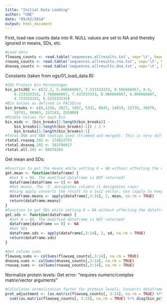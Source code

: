 ```yaml
---
title: "Initial Data Loading"
author: "CNE"
date: "09/02/2014"
output: html_document
---
```


First, load raw counts data into R. NULL values are set to NA and thereby ignored in means, SDs, etc. 
```r
#Load data
flowseq_counts <- read.table('sequences.allresults.txt', sep='\t', header=TRUE)
rnaseq_counts <- read.table('sequences.allresults.rna.txt', sep='\t', header=TRUE)
dnaseq_counts <- read.table('sequences.allresults.dna.txt', sep='\t', header=TRUE)
```

Constants (taken from ngs/01_load_data.R):
```r
#202 Protein Bin Percentages
bin_pcts202 <- c(22.3, 5.466666667, 7.533333333, 8.566666667, 8.4, 
    8.133333333, 7.766666667, 7.433333333, 6.966666667, 6.066666667, 
    4.733333333, 6.533333333)
#Bin Values as defined in FACSDiva
bin_breaks <- c(0,1250, 2027, 3287, 5331, 8645, 14019, 22735, 36870, 
    59791, 96963, 157243, 255000)
#Middle Values for each Bin
bin_mids <- (bin_breaks[2:length(bin_breaks)] - 
    bin_breaks[1:length(bin_breaks)-1]) / 2 + 
    bin_breaks[1:length(bin_breaks)-1]
#Total DNA and RNA contigs used (trimmed and merged). This is very different from what Dan uses!
rtotal.rnaseq.202 <- 174622755
rtotal.dnaseq.202 <- 163700417
rtotal.all.202 <- 94979284
```

Get mean and SDs:
```r
#Function to get the means while setting 0 = NA without affecting the dataframe
get.mean <- function(dataframe) {
  #Set 0 = NA. The modified dataframe is NOT returned!
  dataframe[dataframe == 0] <- NA
  #Get means. The '2' designates columns (1 designates rows)
  #Using apply converts the result to a 1x12 vector. Use lapply to keep it as a list (dataframe)
  dataframe.means <- apply(dataframe[,3:14], 2, mean, na.rm = TRUE)
  return(dataframe.means)
}
#Function to get SDs while setting 0 = NA without affecting the dataframe
get.sds <- function(dataframe) {
  #Set 0 = NA. The modified dataframe is NOT returned!
  dataframe[dataframe == 0] <- NA
  #Get SDs
  dataframe.sds <- apply(dataframe[,3:14], 2, sd, na.rm = TRUE)
  return(dataframe.sds)
}

#Get column sums
flowseq.sums <- colSums(flowseq_counts[,3:14], na.rm = TRUE)
dnaseq.sums <- colSums(dnaseq_counts[,3:14], na.rm = TRUE)
rnaseq.sums <- colSums(rnaseq_counts[,3:14], na.rm = TRUE)
```


Normalize protein levels:
Get error: "requires numeric/complex matrix/vector arguments"
```r
#Calculates normalization factor for protein levels. Converts dataframe structure to matrix! May be detrimental in case values are changing place. Check with Dan
prot_adjustment <- (as.matrix(flowseq_counts[, 3:14], na.rm = TRUE) %*% diag(bin_pcts202 / flowseq.sums))  / 
  sum((as.matrix(flowseq_counts[, 3:14], na.rm = TRUE) %*% diag(bin_pcts202 / flowseq.sums)), na.rm = TRUE)
```


